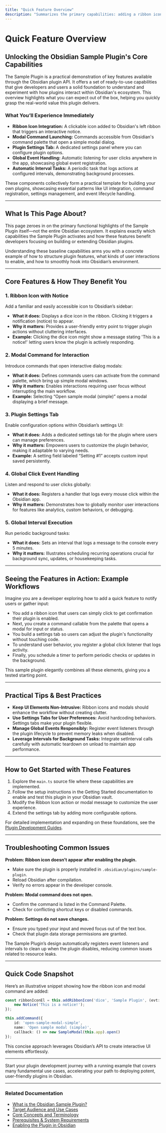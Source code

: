 ```yaml
---
title: "Quick Feature Overview"
description: "Summarizes the primary capabilities: adding a ribbon icon, launching a modal command, registering a plugin settings tab, global click and interval event handling. Clarifies what a developer or user can expect out-of-the-box from this sample plugin."
---
```


# Quick Feature Overview

## Unlocking the Obsidian Sample Plugin's Core Capabilities

The Sample Plugin is a practical demonstration of key features available through the Obsidian plugin API. It offers a set of ready-to-use capabilities that give developers and users a solid foundation to understand and experiment with how plugins interact within Obsidian's ecosystem. This overview highlights what you can expect out of the box, helping you quickly grasp the real-world value this plugin delivers.

### What You’ll Experience Immediately

- **Ribbon Icon Integration:** A clickable icon added to Obsidian's left ribbon that triggers an interactive notice.
- **Modal Command Launching:** Commands accessible from Obsidian's command palette that open a simple modal dialog.
- **Plugin Settings Tab:** A dedicated settings panel where you can configure plugin options.
- **Global Event Handling:** Automatic listening for user clicks anywhere in the app, showcasing global event registration.
- **Automatic Interval Tasks:** A periodic task that logs actions at configured intervals, demonstrating background processes.

These components collectively form a practical template for building your own plugins, showcasing essential patterns like UI integration, command registration, settings management, and event lifecycle handling.

---

## What Is This Page About?

This page zeroes in on the primary functional highlights of the Sample Plugin itself—not the entire Obsidian ecosystem. It explains exactly which capabilities the Sample Plugin activates and how these features benefit developers focusing on building or extending Obsidian plugins.

Understanding these baseline capabilities arms you with a concrete example of how to structure plugin features, what kinds of user interactions to enable, and how to smoothly hook into Obsidian’s environment.

---

## Core Features & How They Benefit You

### 1. Ribbon Icon with Notice
Add a familiar and easily accessible icon to Obsidian’s sidebar:

- **What it does:** Displays a dice icon in the ribbon. Clicking it triggers a notification (notice) to appear.
- **Why it matters:** Provides a user-friendly entry point to trigger plugin actions without cluttering interfaces.
- **Example:** Clicking the dice icon might show a message stating 'This is a notice!' letting users know the plugin is actively responding.

### 2. Modal Command for Interaction
Introduce commands that open interactive dialog modals:

- **What it does:** Defines commands users can activate from the command palette, which bring up simple modal windows.
- **Why it matters:** Enables interactions requiring user focus without interrupting the main workflow.
- **Example:** Selecting “Open sample modal (simple)” opens a modal displaying a brief message.

### 3. Plugin Settings Tab
Enable configuration options within Obsidian’s settings UI:

- **What it does:** Adds a dedicated settings tab for the plugin where users can manage preferences.
- **Why it matters:** Empowers users to customize the plugin behavior, making it adaptable to varying needs.
- **Example:** A setting field labeled “Setting #1” accepts custom input saved persistently.

### 4. Global Click Event Handling
Listen and respond to user clicks globally:

- **What it does:** Registers a handler that logs every mouse click within the Obsidian app.
- **Why it matters:** Demonstrates how to globally monitor user interactions for features like analytics, custom behaviors, or debugging.

### 5. Global Interval Execution
Run periodic background tasks:

- **What it does:** Sets an interval that logs a message to the console every 5 minutes.
- **Why it matters:** Illustrates scheduling recurring operations crucial for background sync, updates, or housekeeping tasks.

---

## Seeing the Features in Action: Example Workflows

Imagine you are a developer exploring how to add a quick feature to notify users or gather input:

- You add a ribbon icon that users can simply click to get confirmation their plugin is enabled.
- Next, you create a command callable from the palette that opens a modal for input or status.
- You build a settings tab so users can adjust the plugin's functionality without touching code.
- To understand user behavior, you register a global click listener that logs activity.
- Finally, you schedule a timer to perform periodic checks or updates in the background.

This sample plugin elegantly combines all these elements, giving you a tested starting point.

---

## Practical Tips & Best Practices

- **Keep UI Elements Non-Intrusive:** Ribbon icons and modals should enhance the workflow without creating clutter.
- **Use Settings Tabs for User Preferences:** Avoid hardcoding behaviors. Settings tabs make your plugin flexible.
- **Manage Global Events Responsibly:** Register event listeners through the plugin lifecycle to prevent memory leaks when disabled.
- **Leverage Intervals for Background Tasks:** Integrate setInterval calls carefully with automatic teardown on unload to maintain app performance.

---

## How to Get Started with These Features

1. Explore the `main.ts` source file where these capabilities are implemented.
2. Follow the setup instructions in the Getting Started documentation to enable and test this plugin in your Obsidian vault.
3. Modify the Ribbon Icon action or modal message to customize the user experience.
4. Extend the settings tab by adding more configurable options.

For detailed implementation and expanding on these foundations, see the [Plugin Development Guides](https://obsidian.md/plugins).

---

## Troubleshooting Common Issues

**Problem: Ribbon icon doesn’t appear after enabling the plugin.**
- Make sure the plugin is properly installed in `.obsidian/plugins/sample-plugin`.
- Reload Obsidian after compilation.
- Verify no errors appear in the developer console.

**Problem: Modal command does not open.**
- Confirm the command is listed in the Command Palette.
- Check for conflicting shortcut keys or disabled commands.

**Problem: Settings do not save changes.**
- Ensure you typed your input and moved focus out of the text box.
- Check that plugin data storage permissions are granted.

<Note>
The Sample Plugin’s design automatically registers event listeners and intervals to clean up when the plugin disables, reducing common issues related to resource leaks.
</Note>

---

## Quick Code Snapshot

Here’s an illustrative snippet showing how the ribbon icon and modal command are added:

```typescript
const ribbonIconEl = this.addRibbonIcon('dice', 'Sample Plugin', (evt: MouseEvent) => {
    new Notice('This is a notice!');
});

this.addCommand({
    id: 'open-sample-modal-simple',
    name: 'Open sample modal (simple)',
    callback: () => new SampleModal(this.app).open()
});
```

This concise approach leverages Obsidian’s API to create interactive UI elements effortlessly.

---

Start your plugin development journey with a running example that covers many fundamental use cases, accelerating your path to deploying potent, user-friendly plugins in Obsidian.


---

### Related Documentation

- [What is the Obsidian Sample Plugin?](/overview/getting-started-intro/what-is-plugin)
- [Target Audience and Use Cases](/overview/getting-started-intro/audience-usecases)
- [Core Concepts and Terminology](/overview/getting-started-intro/core-concepts-terminology)
- [Prerequisites & System Requirements](/getting-started/setup-installation/prerequisites)
- [Enabling the Plugin in Obsidian](/getting-started/first-run-validation/enable-plugin)
